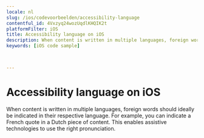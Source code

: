 ```yaml
---
locale: nl
slug: /ios/codevoorbeelden/accessibility-language
contentful_id: 4Vxzyq24wozUqdlKHQIK2t
platformFilter: iOS
title: Accessibility language on iOS
description: When content is written in multiple languages, foreign words should ideally be indicated in their respective language.
keywords: [iOS code sample]


	
---
```


# Accessibility language on iOS

When content is written in multiple languages, foreign words should ideally be indicated in their respective language. For example, you can indicate a French quote in a Dutch piece of content. This enables assistive technologies to use the right pronunciation.

<CodeSample id="accessibility-language" locale="nl" platform="ios"/>